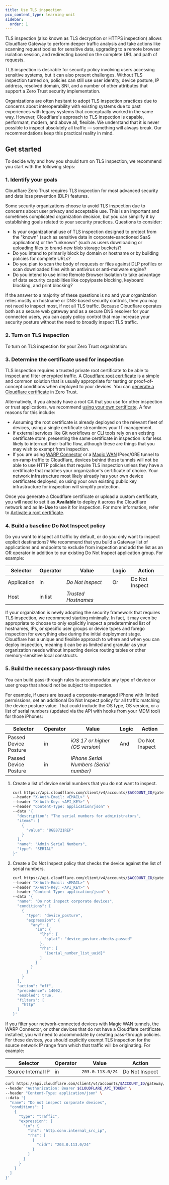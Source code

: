 ```yaml
---
title: Use TLS inspection
pcx_content_type: learning-unit
sidebar:
  order: 1
---
```



TLS inspection (also known as TLS decryption or HTTPS inspection) allows Cloudflare Gateway to perform deeper traffic analysis and take actions like scanning request bodies for sensitive data, upgrading to a remote browser isolation session, and redirecting based on the complete URL and path of requests.

TLS inspection is desirable for security policy involving users accessing sensitive systems, but it can also present challenges. Without TLS inspection turned on, policies can still use user identity, device posture, IP address, resolved domain, SNI, and a number of other attributes that support a Zero Trust security implementation.

Organizations are often hesitant to adopt TLS inspection practices due to concerns about interoperability with existing systems due to past experiences with legacy systems that conceptually worked in the same way. However, Cloudflare's approach to TLS inspection is capable, performant, modern, and above all, flexible. We understand that it is never possible to inspect absolutely all traffic — something will always break. Our recommendations keep this practical reality in mind.

## Get started

To decide why and how you should turn on TLS inspection, we recommend you start with the following steps:

### 1. Identify your goals

Cloudflare Zero Trust requires TLS inspection for most advanced security and <GlossaryTooltip term="Cloudflare Data Loss Prevention (DLP)" link="/cloudflare-one/policies/data-loss-prevention/">data loss prevention (DLP)</GlossaryTooltip> features.

Some security organizations choose to avoid TLS inspection due to concerns about user privacy and acceptable use. This is an important and sometimes complicated organization decision, but you can simplify it by establishing goals related to your security practices. Questions to consider:

- Is your organizational use of TLS inspection designed to protect from the "known" (such as sensitive data in corporate-sanctioned SaaS applications) or the "unknown" (such as users downloading or uploading files to brand-new blob storage buckets)?
- Do you intend to primarily block by domain or hostname or by building policies for complete URLs?
- Do you plan to scan the body of requests or files against DLP profiles or scan downloaded files with an antivirus or anti-malware engine?
- Do you intend to use inline <GlossaryTooltip term="Cloudflare Browser Isolation" link="/cloudflare-one/policies/browser-isolation/">Remote Browser Isolation</GlossaryTooltip> to take advantage of data security capabilities like copy/paste blocking, keyboard blocking, and print blocking?

If the answer to a majority of these questions is no and your organization relies mostly on hostname or DNS-based security controls, then you may not need to inspect most, if not all TLS traffic. Because Cloudflare operates both as a secure web gateway and as a secure DNS resolver for your connected users, you can apply policy control that may increase your security posture without the need to broadly inspect TLS traffic.

### 2. Turn on TLS inspection

To turn on TLS inspection for your Zero Trust organization:

<Render file="gateway/enable-tls-decryption" product="cloudflare-one" />

### 3. Determine the certificate used for inspection

TLS inspection requires a trusted private root certificate to be able to inspect and filter encrypted traffic. A [Cloudflare root certificate](/cloudflare-one/connections/connect-devices/user-side-certificates/automated-deployment/) is a simple and common solution that is usually appropriate for testing or proof-of-concept conditions when deployed to your devices. You can [generate a Cloudflare certificate](/cloudflare-one/connections/connect-devices/user-side-certificates/#generate-a-cloudflare-root-certificate) in Zero Trust.

Alternatively, if you already have a root CA that you use for other inspection or trust applications, we recommend [using your own certificate](/cloudflare-one/connections/connect-devices/user-side-certificates/custom-certificate/). A few reasons for this include:

- Assuming the root certificate is already deployed on the relevant fleet of devices, using a single certificate streamlines your IT management.
- If external services like Git workflows or CLI tools rely on an existing certificate store, presenting the same certificate in inspection is far less likely to interrupt their traffic flow, although these are things that you may wish to exempt from inspection.
- If you are using [WARP Connector](/cloudflare-one/connections/connect-networks/private-net/warp-connector/) or a [Magic WAN](/magic-wan/) IPsec/GRE tunnel to on-ramp traffic to Cloudflare, devices behind those tunnels will not be able to use HTTP policies that require TLS inspection unless they have a certificate that matches your organization's certificate of choice. Your network infrastructure most likely already has your own device certificates deployed, so using your own existing public key infrastructure for inspection will simplify protection.

Once you generate a Cloudflare certificate or upload a custom certificate, you will need to set it as **Available** to deploy it across the Cloudflare network and as **In-Use** to use it for inspection. For more information, refer to [Activate a root certificate](/cloudflare-one/connections/connect-devices/user-side-certificates/#activate-a-root-certificate).

### 4. Build a baseline Do Not Inspect policy

Do you want to inspect all traffic by default, or do you only want to inspect explicit destinations? We recommend that you build a Gateway list of applications and endpoints to exclude from inspection and add the list as an OR operator in addition to our existing Do Not Inspect application group. For example:

| Selector    | Operator | Value               | Logic | Action         |
| ----------- | -------- | ------------------- | ----- | -------------- |
| Application | in       | _Do Not Inspect_    | Or    | Do Not Inspect |
| Host        | in list  | _Trusted Hostnames_ |       |                |

If your organization is newly adopting the security framework that requires TLS inspection, we recommend starting minimally. In fact, it may even be appropriate to choose to only explicitly inspect a predetermined list of hostnames, IPs, or specific user groups or device types and forego inspection for everything else during the initial deployment stage. Cloudflare has a unique and flexible approach to where and when you can deploy inspection, meaning it can be as limited and granular as your organization needs without impacting device routing tables or other memory-sensitive local constructs.

### 5. Build the necessary pass-through rules

You can build pass-through rules to accommodate any type of device or user group that should not be subject to inspection.

For example, if users are issued a corporate-managed iPhone with limited permissions, set an additional Do Not Inspect policy for all traffic matching the device posture value. That could include the OS type, OS version, or a list of serial numbers (updated via the API with hooks from your MDM tool) for those iPhones:

<Tabs syncKey="dashPlusAPI"> <TabItem label="Dashboard">

| Selector              | Operator | Value                                   | Logic | Action         |
| --------------------- | -------- | --------------------------------------- | ----- | -------------- |
| Passed Device Posture | in       | _iOS 17 or higher (OS version)_         | And   | Do Not Inspect |
| Passed Device Posture | in       | _iPhone Serial Numbers (Serial number)_ |       |                |

</TabItem> <TabItem label="API">

1. Create a list of device serial numbers that you do not want to inspect.

   ```bash
   curl https://api.cloudflare.com/client/v4/accounts/$ACCOUNT_ID/gateway/lists \
   --header "X-Auth-Email: <EMAIL>" \
   --header "X-Auth-Key: <API_KEY>" \
   --header "Content-Type: application/json" \
   --data '{
     "description": "The serial numbers for administrators",
     "items": [
       {
         "value": "8GE8721REF"
       }
     ],
     "name": "Admin Serial Numbers",
     "type": "SERIAL"
   }'
   ```

2. Create a Do Not Inspect policy that checks the device against the list of serial numbers.

   ```bash
   curl https://api.cloudflare.com/client/v4/accounts/$ACCOUNT_ID/gateway/rules \
   --header "X-Auth-Email: <EMAIL>" \
   --header "X-Auth-Key: <API_KEY>" \
   --header "Content-Type: application/json" \
   --data '{
     "name": "Do not inspect corporate devices",
     "conditions": [
       {
         "type": "device_posture",
         "expression": {
           "any": {
             "in": {
               "lhs": {
                 "splat": "device_posture.checks.passed"
               },
               "rhs": [
                 "{serial_number_list_uuid}"
               ]
             }
           }
         }
       }
     ],
     "action": "off",
     "precedence": 14002,
     "enabled": true,
     "filters": [
       "http"
     ]
   }'
   ```

</TabItem> </Tabs>

If you filter your network-connected devices with Magic WAN tunnels, the WARP Connector, or other devices that do not have a Cloudflare certificate installed, you will need to accommodate by creating pass-through policies. For these devices, you should explicitly exempt TLS inspection for the source network IP range from which that traffic will be originating. For example:

<Tabs syncKey="dashPlusAPI"> <TabItem label="Dashboard">

| Selector           | Operator | Value            | Action         |
| ------------------ | -------- | ---------------- | -------------- |
| Source Internal IP | in       | `203.0.113.0/24` | Do Not Inspect |

</TabItem> <TabItem label="API">

```bash
curl https://api.cloudflare.com/client/v4/accounts/$ACCOUNT_ID/gateway/rules \
--header "Authorization: Bearer $CLOUDFLARE_API_TOKEN" \
--header "Content-Type: application/json" \
--data '{
  "name": "Do not inspect corporate devices",
  "conditions": [
    {
      "type": "traffic",
      "expression": {
        "in": {
          "lhs": "http.conn.internal_src_ip",
          "rhs": [
            {
              "cidr": "203.0.113.0/24"
            }
          ]
        }
      }
    }
  ]
}'
```

</TabItem> </Tabs>
